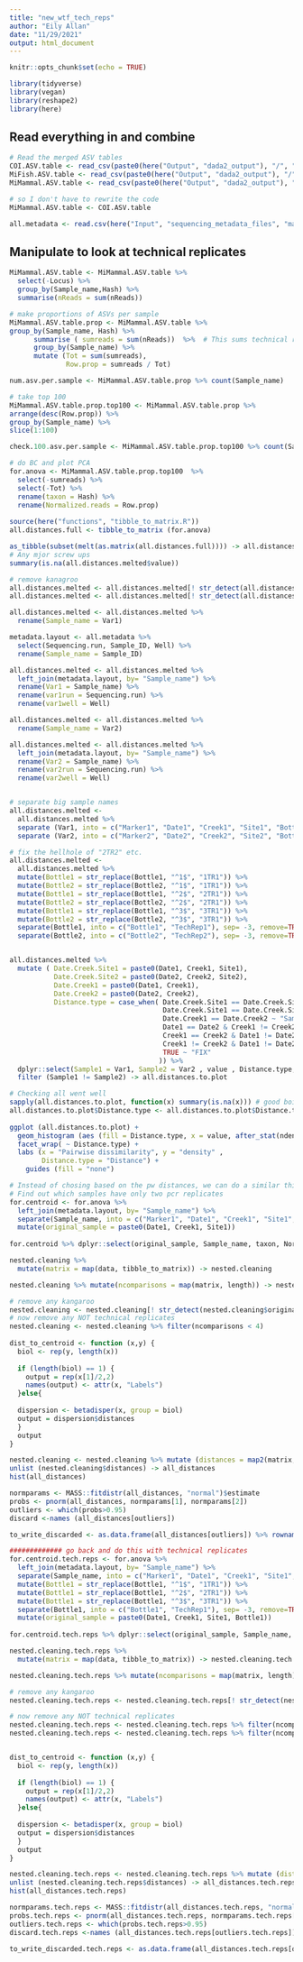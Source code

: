 ```yaml
---
title: "new_wtf_tech_reps"
author: "Eily Allan"
date: "11/29/2021"
output: html_document
---
```


```r
knitr::opts_chunk$set(echo = TRUE)

library(tidyverse)
library(vegan)
library(reshape2)
library(here)
```

## Read everything in and combine 

```r

# Read the merged ASV tables
COI.ASV.table <- read_csv(paste0(here("Output", "dada2_output"), "/", "20211129.combined.COI.ASV.table.csv"))
MiFish.ASV.table <- read_csv(paste0(here("Output", "dada2_output"), "/", "20211122.combined.MiFish.ASV.table.csv"))
MiMammal.ASV.table <- read_csv(paste0(here("Output", "dada2_output"), "/", "20211122.combined.MiMammal.ASV.table.csv"))

# so I don't have to rewrite the code
MiMammal.ASV.table <- COI.ASV.table

all.metadata <- read.csv(here("Input", "sequencing_metadata_files", "master_sequencing_datasheet_20211026.csv"))

```

## Manipulate to look at technical replicates

```r

MiMammal.ASV.table <- MiMammal.ASV.table %>% 
  select(-Locus) %>% 
  group_by(Sample_name,Hash) %>% 
  summarise(nReads = sum(nReads))

# make proportions of ASVs per sample 
MiMammal.ASV.table.prop <- MiMammal.ASV.table %>% 
group_by(Sample_name, Hash) %>%
      summarise ( sumreads = sum(nReads))  %>%  # This sums technical replicates
      group_by(Sample_name) %>%
      mutate (Tot = sum(sumreads),
              Row.prop = sumreads / Tot)  

num.asv.per.sample <- MiMammal.ASV.table.prop %>% count(Sample_name)

# take top 100 
MiMammal.ASV.table.prop.top100 <- MiMammal.ASV.table.prop %>% 
arrange(desc(Row.prop)) %>% 
group_by(Sample_name) %>% 
slice(1:100)

check.100.asv.per.sample <- MiMammal.ASV.table.prop.top100 %>% count(Sample_name)

# do BC and plot PCA 
for.anova <- MiMammal.ASV.table.prop.top100  %>% 
  select(-sumreads) %>% 
  select(-Tot) %>% 
  rename(taxon = Hash) %>% 
  rename(Normalized.reads = Row.prop)
  
source(here("functions", "tibble_to_matrix.R"))
all.distances.full <- tibble_to_matrix (for.anova)

as_tibble(subset(melt(as.matrix(all.distances.full)))) -> all.distances.melted
# Any mjor screw ups
summary(is.na(all.distances.melted$value))

# remove kanagroo 
all.distances.melted <- all.distances.melted[! str_detect(all.distances.melted$Var1,"Kangaroo"),]
all.distances.melted <- all.distances.melted[! str_detect(all.distances.melted$Var2,"Kangaroo"),]

all.distances.melted <- all.distances.melted %>% 
  rename(Sample_name = Var1)

metadata.layout <- all.metadata %>% 
  select(Sequencing.run, Sample_ID, Well) %>% 
  rename(Sample_name = Sample_ID)

all.distances.melted <- all.distances.melted %>% 
  left_join(metadata.layout, by= "Sample_name") %>% 
  rename(Var1 = Sample_name) %>% 
  rename(var1run = Sequencing.run) %>% 
  rename(var1well = Well) 

all.distances.melted <- all.distances.melted %>% 
  rename(Sample_name = Var2)

all.distances.melted <- all.distances.melted %>% 
  left_join(metadata.layout, by= "Sample_name") %>% 
  rename(Var2 = Sample_name) %>% 
  rename(var2run = Sequencing.run) %>% 
  rename(var2well = Well) 


# separate big sample names
all.distances.melted <-
  all.distances.melted %>%
  separate (Var1, into = c("Marker1", "Date1", "Creek1", "Site1", "Bottle1"), remove = FALSE) %>%
  separate (Var2, into = c("Marker2", "Date2", "Creek2", "Site2", "Bottle2"), remove = FALSE) 

# fix the hellhole of "2TR2" etc.
all.distances.melted <-
  all.distances.melted %>% 
  mutate(Bottle1 = str_replace(Bottle1, "^1$", "1TR1")) %>% 
  mutate(Bottle2 = str_replace(Bottle2, "^1$", "1TR1")) %>% 
  mutate(Bottle1 = str_replace(Bottle1, "^2$", "2TR1")) %>%
  mutate(Bottle2 = str_replace(Bottle2, "^2$", "2TR1")) %>%
  mutate(Bottle1 = str_replace(Bottle1, "^3$", "3TR1")) %>%
  mutate(Bottle2 = str_replace(Bottle2, "^3$", "3TR1")) %>% 
  separate(Bottle1, into = c("Bottle1", "TechRep1"), sep= -3, remove=TRUE) %>% 
  separate(Bottle2, into = c("Bottle2", "TechRep2"), sep= -3, remove=TRUE)


all.distances.melted %>%
  mutate ( Date.Creek.Site1 = paste0(Date1, Creek1, Site1),
           Date.Creek.Site2 = paste0(Date2, Creek2, Site2),
           Date.Creek1 = paste0(Date1, Creek1),
           Date.Creek2 = paste0(Date2, Creek2),
           Distance.type = case_when( Date.Creek.Site1 == Date.Creek.Site2 & Bottle1 == Bottle2 ~ "Tech.replicates",
                                      Date.Creek.Site1 == Date.Creek.Site2 ~ "Biol.replicates",
                                      Date.Creek1 == Date.Creek2 ~ "Same.datecreek.Diff.site",
                                      Date1 == Date2 & Creek1 != Creek2 ~ "Same.date.Diff.creek",
                                      Creek1 == Creek2 & Date1 != Date2 ~ "Same.creek.different.date",
                                      Creek1 != Creek2 & Date1 != Date2 ~ "Different.creek.date",
                                      TRUE ~ "FIX"
                                     )) %>%
  dplyr::select(Sample1 = Var1, Sample2 = Var2 , value , Distance.type, var1run, var1well, var2run, var2well) %>%
  filter (Sample1 != Sample2) -> all.distances.to.plot

# Checking all went well
sapply(all.distances.to.plot, function(x) summary(is.na(x))) # good boi
all.distances.to.plot$Distance.type <- all.distances.to.plot$Distance.type  %>% fct_relevel("Tech.replicates", "Biol.replicates", "Same.datecreek.Diff.site", "Same.date.Diff.creek", "Same.creek.different.date", "Different.creek.date")
  
ggplot (all.distances.to.plot) +
  geom_histogram (aes (fill = Distance.type, x = value, after_stat(ndensity)), position = "dodge",  alpha = 0.9, bins = 50) +
  facet_wrap( ~ Distance.type) +
  labs (x = "Pairwise dissimilarity", y = "density" ,
        Distance.type = "Distance") +
    guides (fill = "none")


```

```r

# Instead of chosing based on the pw distances, we can do a similar thing using the distance to centroid
# Find out which samples have only two pcr replicates
for.centroid <- for.anova %>%
  left_join(metadata.layout, by= "Sample_name") %>% 
  separate(Sample_name, into = c("Marker1", "Date1", "Creek1", "Site1", "Bottle1"), remove = FALSE) %>% 
  mutate(original_sample = paste0(Date1, Creek1, Site1))
  
for.centroid %>% dplyr::select(original_sample, Sample_name, taxon, Normalized.reads) %>% group_by(original_sample) %>% nest() -> nested.cleaning

nested.cleaning %>% 
  mutate(matrix = map(data, tibble_to_matrix)) -> nested.cleaning

nested.cleaning %>% mutate(ncomparisons = map(matrix, length)) -> nested.cleaning

# remove any kangaroo
nested.cleaning <- nested.cleaning[! str_detect(nested.cleaning$original_sample,"Kangaroo"),]
# now remove any NOT technical replicates
nested.cleaning <- nested.cleaning %>% filter(ncomparisons < 4)
 
dist_to_centroid <- function (x,y) {
  biol <- rep(y, length(x))
  
  if (length(biol) == 1) {
    output = rep(x[1]/2,2)
    names(output) <- attr(x, "Labels")
  }else{ 
    
  dispersion <- betadisper(x, group = biol)
  output = dispersion$distances
  }
  output
}

nested.cleaning <- nested.cleaning %>% mutate (distances = map2(matrix, original_sample, dist_to_centroid))
unlist (nested.cleaning$distances) -> all_distances
hist(all_distances)

normparams <- MASS::fitdistr(all_distances, "normal")$estimate                                      
probs <- pnorm(all_distances, normparams[1], normparams[2])
outliers <- which(probs>0.95)
discard <-names (all_distances[outliers])

to_write_discarded <- as.data.frame(all_distances[outliers]) %>% rownames_to_column("sample") %>% dplyr::select(sample, distance_to_centroid = 2)

############# go back and do this with technical replicates
for.centroid.tech.reps <- for.anova %>%
  left_join(metadata.layout, by= "Sample_name") %>% 
  separate(Sample_name, into = c("Marker1", "Date1", "Creek1", "Site1", "Bottle1"), remove = FALSE) %>% 
  mutate(Bottle1 = str_replace(Bottle1, "^1$", "1TR1")) %>% 
  mutate(Bottle1 = str_replace(Bottle1, "^2$", "2TR1")) %>%
  mutate(Bottle1 = str_replace(Bottle1, "^3$", "3TR1")) %>%
  separate(Bottle1, into = c("Bottle1", "TechRep1"), sep= -3, remove=TRUE) %>%
  mutate(original_sample = paste0(Date1, Creek1, Site1, Bottle1))
  
for.centroid.tech.reps %>% dplyr::select(original_sample, Sample_name, taxon, Normalized.reads) %>% group_by(original_sample) %>% nest() -> nested.cleaning.tech.reps

nested.cleaning.tech.reps %>% 
  mutate(matrix = map(data, tibble_to_matrix)) -> nested.cleaning.tech.reps

nested.cleaning.tech.reps %>% mutate(ncomparisons = map(matrix, length)) -> nested.cleaning.tech.reps

# remove any kangaroo
nested.cleaning.tech.reps <- nested.cleaning.tech.reps[! str_detect(nested.cleaning.tech.reps$original_sample,"Kangaroo"),]

# now remove any NOT technical replicates
nested.cleaning.tech.reps <- nested.cleaning.tech.reps %>% filter(ncomparisons > 2)
nested.cleaning.tech.reps <- nested.cleaning.tech.reps %>% filter(ncomparisons < 4)


dist_to_centroid <- function (x,y) {
  biol <- rep(y, length(x))
  
  if (length(biol) == 1) {
    output = rep(x[1]/2,2)
    names(output) <- attr(x, "Labels")
  }else{ 
    
  dispersion <- betadisper(x, group = biol)
  output = dispersion$distances
  }
  output
}

nested.cleaning.tech.reps <- nested.cleaning.tech.reps %>% mutate (distances = map2(matrix, original_sample, dist_to_centroid))
unlist (nested.cleaning.tech.reps$distances) -> all_distances.tech.reps
hist(all_distances.tech.reps)

normparams.tech.reps <- MASS::fitdistr(all_distances.tech.reps, "normal")$estimate                                      
probs.tech.reps <- pnorm(all_distances.tech.reps, normparams.tech.reps[1], normparams.tech.reps[2])
outliers.tech.reps <- which(probs.tech.reps>0.95)
discard.tech.reps <-names (all_distances.tech.reps[outliers.tech.reps])

to_write_discarded.tech.reps <- as.data.frame(all_distances.tech.reps[outliers.tech.reps]) %>% rownames_to_column("sample") %>% dplyr::select(sample, distance_to_centroid = 2)

```

